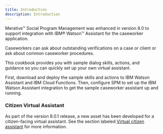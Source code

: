 ```yaml
---
title: Introduction
description: Introduction
---
```


Merative™ Social Program Management was enhanced in version 8.0 to support integration with IBM® Watson™ Assistant for the caseworker application.

Caseworkers can ask about outstanding verifications on a case or client or ask about common caseworker procedures.

This cookbook provides you with sample dialog skills, actions, and guidance so you can quickly set up your own virtual assistant.

First, download and deploy the sample skills and actions to IBM Watson Assistant and IBM Cloud Functions. Then, configure SPM to set up the IBM Watson Assistant integration to get the sample caseworker assistant up and running.

### Citizen Virtual Assistant

As part of the version 8.0.1 release, a new asset has been developed for a citizen-facing virtual assistant.  See the section labeled [Virtual citizen assistant](ce/overview) for more information.
